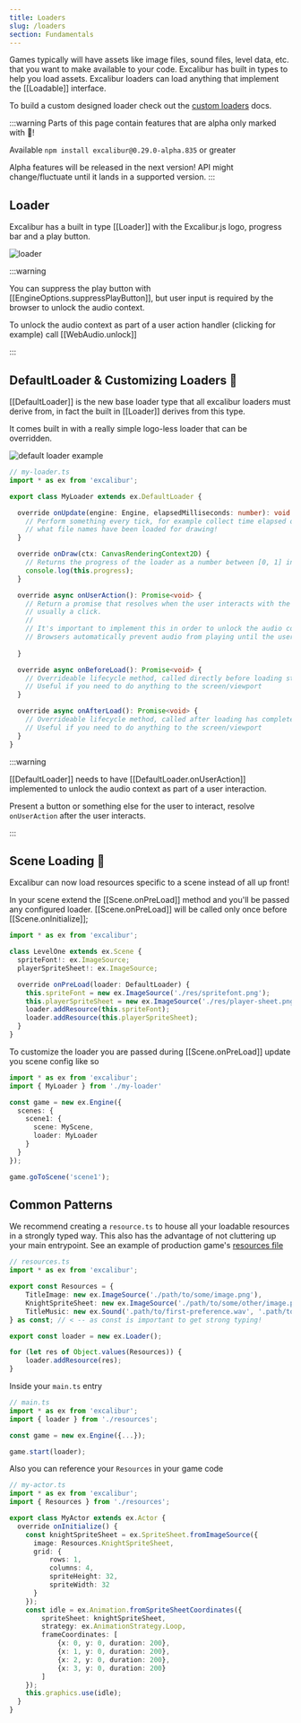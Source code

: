 ```yaml
---
title: Loaders
slug: /loaders
section: Fundamentals
---
```


Games typically will have assets like image files, sound files, level data, etc. that you want to make available to your code. Excalibur has built in types to help you load assets. Excalibur loaders can load anything that implement the [[Loadable]] interface.

To build a custom designed loader check out the [custom loaders](/docs/custom-loaders) docs.

:::warning
Parts of this page contain features that are alpha only marked with 🧪!

Available `npm install excalibur@0.29.0-alpha.835` or greater

Alpha features will be released in the next version! API might change/fluctuate until it lands in a supported version.
:::

## Loader

Excalibur has a built in type [[Loader]] with the Excalibur.js logo, progress bar and a play button.

![loader](loader.gif)


:::warning

You can suppress the play button with [[EngineOptions.suppressPlayButton]], but user input is required by the browser to unlock the audio context.

To unlock the audio context as part of a user action handler (clicking for example) call [[WebAudio.unlock]]

:::


## DefaultLoader & Customizing Loaders 🧪

[[DefaultLoader]] is the new base loader type that all excalibur loaders must derive from, in fact the built in [[Loader]] derives from this type.

It comes built in with a really simple logo-less loader that can be overridden.

![default loader example](./default-loader.gif)

```typescript 
// my-loader.ts
import * as ex from 'excalibur';

export class MyLoader extends ex.DefaultLoader {

  override onUpdate(engine: Engine, elapsedMilliseconds: number): void {
    // Perform something every tick, for example collect time elapsed or check 
    // what file names have been loaded for drawing!
  }

  override onDraw(ctx: CanvasRenderingContext2D) {
    // Returns the progress of the loader as a number between [0, 1] inclusive.
    console.log(this.progress);
  }

  override async onUserAction(): Promise<void> {
    // Return a promise that resolves when the user interacts with the loading screen in some way,
    // usually a click.
    //
    // It's important to implement this in order to unlock the audio context in the browser.
    // Browsers automatically prevent audio from playing until the user performs an action.
     
  }

  override async onBeforeLoad(): Promise<void> {
    // Overrideable lifecycle method, called directly before loading starts
    // Useful if you need to do anything to the screen/viewport
  }

  override async onAfterLoad(): Promise<void> {
    // Overrideable lifecycle method, called after loading has completed
    // Useful if you need to do anything to the screen/viewport
  }
}

```

:::warning

[[DefaultLoader]] needs to have [[DefaultLoader.onUserAction]] implemented to unlock the audio context as part of a user interaction.

Present a button or something else for the user to interact, resolve `onUserAction` after the user interacts.

:::



## Scene Loading 🧪

Excalibur can now load resources specific to a scene instead of all up front!

In your scene extend the [[Scene.onPreLoad]] method and you'll be passed any configured loader. [[Scene.onPreLoad]] will be called only once before [[Scene.onInitialize]];

```typescript
import * as ex from 'excalibur';

class LevelOne extends ex.Scene {
  spriteFont!: ex.ImageSource;
  playerSpriteSheet!: ex.ImageSource;

  override onPreLoad(loader: DefaultLoader) {
    this.spriteFont = new ex.ImageSource('./res/spritefont.png');
    this.playerSpriteSheet = new ex.ImageSource('./res/player-sheet.png');
    loader.addResource(this.spriteFont);
    loader.addResource(this.playerSpriteSheet);
  }
}

```

To customize the loader you are passed during [[Scene.onPreLoad]] update you scene config like so

```typescript
import * as ex from 'excalibur';
import { MyLoader } from './my-loader'

const game = new ex.Engine({
  scenes: {
    scene1: {
      scene: MyScene,
      loader: MyLoader
    }
  }
});

game.goToScene('scene1');

```

## Common Patterns

We recommend creating a `resource.ts` to house all your loadable resources in a strongly typed way. This also has the advantage of not cluttering up your main entrypoint. See an example of production game's [resources file](https://github.com/excaliburjs/sample-tactics/blob/main/src/resources.ts)


```typescript
// resources.ts
import * as ex from 'excalibur';

export const Resources = {
    TitleImage: new ex.ImageSource('./path/to/some/image.png'),
    KnightSpriteSheet: new ex.ImageSource('./path/to/some/other/image.png'),
    TitleMusic: new ex.Sound('.path/to/first-preference.wav', '.path/to/second-preference.wav'),
} as const; // < -- as const is important to get strong typing!

export const loader = new ex.Loader();

for (let res of Object.values(Resources)) {
    loader.addResource(res);
}
```

Inside your `main.ts` entry

```typescript
// main.ts
import * as ex from 'excalibur';
import { loader } from './resources';

const game = new ex.Engine({...});

game.start(loader);
```

Also you can reference your `Resources` in your game code

```typescript
// my-actor.ts
import * as ex from 'excalibur';
import { Resources } from './resources';

export class MyActor extends ex.Actor {
  override onInitialize() {
    const knightSpriteSheet = ex.SpriteSheet.fromImageSource({
      image: Resources.KnightSpriteSheet,
      grid: {
          rows: 1,
          columns: 4,
          spriteHeight: 32,
          spriteWidth: 32
      }
    });
    const idle = ex.Animation.fromSpriteSheetCoordinates({
        spriteSheet: knightSpriteSheet,
        strategy: ex.AnimationStrategy.Loop,
        frameCoordinates: [
            {x: 0, y: 0, duration: 200},
            {x: 1, y: 0, duration: 200},
            {x: 2, y: 0, duration: 200},
            {x: 3, y: 0, duration: 200}
        ]
    });
    this.graphics.use(idle);
  }
}

```


